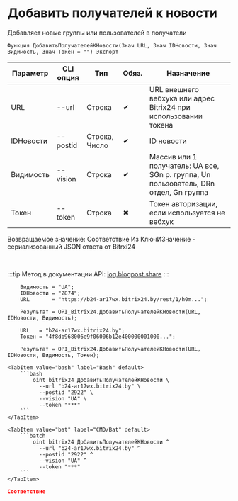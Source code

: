 ﻿---
sidebar_position: 7
description: Добавить получателей к новости и другие функции для работы с Bitrix24 в Открытом пакете интеграций - бесплатной open-source библиотеке интеграций для 1С:Предприятие 8, OneScript и CLI
keywords: [1C, 1С, 1С:Предприятие, 1С:Предприятие 8.3, API, Интеграция, Сервисы, Обмен, OneScript, CLI, Bitrix24]
---


# Добавить получателей к новости
 Добавляет новые группы или пользователей в получатели



`Функция ДобавитьПолучателейКНовости(Знач URL, Знач IDНовости, Знач Видимость, Знач Токен = "") Экспорт`

  | Параметр | CLI опция | Тип | Обяз. | Назначение |
  |-|-|-|-|-|
  | URL | --url | Строка | &#x2714; | URL внешнего вебхука или адрес Bitrix24 при использовании токена |
  | IDНовости | --postid | Строка, Число | &#x2714; | ID новости |
  | Видимость | --vision | Строка | &#x2714; | Массив или 1 получатель: UA все, SGn р. группа, Un пользователь, DRn отдел, Gn группа |
  | Токен | --token | Строка | &#x2716; | Токен авторизации, если используется не вебхук |

  
  Возвращаемое значение:   Соответствие Из КлючИЗначение - сериализованный JSON ответа от Bitrxi24

<br/>

:::tip
Метод в документации API: [log.blogpost.share](https://dev.1c-bitrix.ru/rest_help/log/log_blogpost_share.php)
:::
<br/>



```bsl title="Пример использования для 1С:Предприятие/OneScript"
    Видимость = "UA";
    IDНовости = "2874";
    URL       = "https://b24-ar17wx.bitrix24.by/rest/1/h0m...";

    Результат = OPI_Bitrix24.ДобавитьПолучателейКНовости(URL, IDНовости, Видимость);

    URL   = "b24-ar17wx.bitrix24.by";
    Токен = "4f8db968006e9f06006b12e400000001000...";

    Результат = OPI_Bitrix24.ДобавитьПолучателейКНовости(URL, IDНовости, Видимость, Токен);
```
    

 <Tabs>
  
    <TabItem value="bash" label="Bash" default>
        ```bash
            oint bitrix24 ДобавитьПолучателейКНовости \
              --url "b24-ar17wx.bitrix24.by" \
              --postid "2922" \
              --vision "UA" \
              --token "***"
        ```
    </TabItem>
  
    <TabItem value="bat" label="CMD/Bat" default>
        ```batch
            oint bitrix24 ДобавитьПолучателейКНовости ^
              --url "b24-ar17wx.bitrix24.by" ^
              --postid "2922" ^
              --vision "UA" ^
              --token "***"
        ```
    </TabItem>
</Tabs>


```json title="Результат"
Соответствие
```
